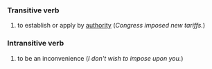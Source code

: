 ===Transitive verb===

#to establish or apply by [[authority]] (''Congress imposed new tariffs.'')

===Intransitive verb===

#to be an inconvenience (''I don't wish to impose upon you.'')